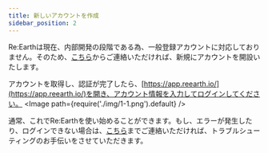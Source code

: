 ```yaml
---
title: 新しいアカウントを作成
sidebar_position: 2
---
```


Re:Earthは現在、内部開発の段階である為、一般登録アカウントに対応しておりません。そのため、[こちら](https://docs.google.com/forms/d/e/1FAIpQLSftlA7HKfSsCHND14jERCLh3YzDETj0tU2rPVHM8McQfPHt-g/viewform)からご連絡いただければ、新規にアカウントを開設いたします。

アカウントを取得し、認証が完了したら、[https://app.reearth.io/](https://app.reearth.io/)を開き、アカウント情報を入力してログインしてください。
<Image path={require('./img/1-1.png').default} />

通常、これでRe:Earthを使い始めることができます。もし、エラーが発生したり、ログインできない場合は、[こちら](https://docs.google.com/forms/d/e/1FAIpQLSftlA7HKfSsCHND14jERCLh3YzDETj0tU2rPVHM8McQfPHt-g/formResponse)までご連絡いただければ、トラブルシューティングのお手伝いをさせていただきます。

